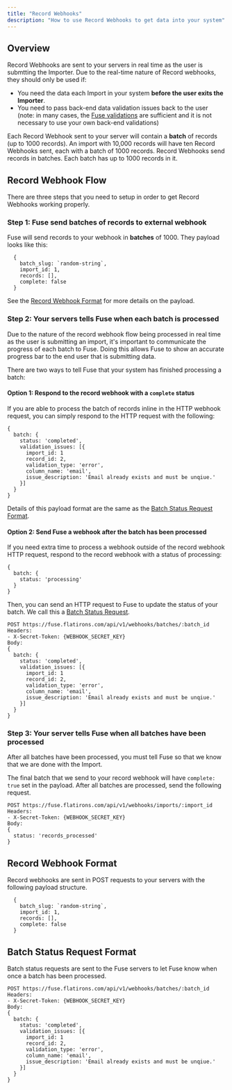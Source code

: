 ```yaml
---
title: "Record Webhooks"
description: "How to use Record Webhooks to get data into your system"
---
```


## Overview
Record Webhooks are sent to your servers in real time as the user is submtting the Importer. Due to the real-time nature of Record webhooks, they should only be used if:
- You need the data each Import in your system **before the user exits the Importer**.
- You need to pass back-end data validation issues back to the user (note: in many cases, the [Fuse validations](/getting-started/adding-data-validations/) are sufficient and it is not necessary to use your own back-end validations)

Each Record Webhook sent to your server will contain a **batch** of records (up to 1000 records). An import with 10,000 records will have ten Record Webhooks sent, each with a batch of 1000 records.
Record Webhooks send records in batches. Each batch has up to 1000 records in it.

## Record Webhook Flow
There are three steps that you need to setup in order to get Record Webhooks working properly.

### Step 1: Fuse send batches of records to external webhook
Fuse will send records to your webhook in **batches** of 1000. They payload looks like this:

```
  {
    batch_slug: `random-string`,
    import_id: 1,
    records: [],
    complete: false
  }
```

See the [Record Webhook Format](#record-webhook-format) for more details on the payload.

### Step 2: Your servers tells Fuse when each batch is processed
Due to the nature of the record webhook flow being processed in real time as the user is submitting an import, it's important to communicate the progress of each batch to Fuse. Doing this allows Fuse to show an accurate progress bar to the end user that is submitting data.

There are two ways to tell Fuse that your system has finished processing a batch:

#### Option 1: Respond to the record webhook with a `complete` status
If you are able to process the batch of records inline in the HTTP webhook request, you can simply respond to the HTTP request with the following:

```
{
  batch: {
    status: 'completed',
    validation_issues: [{
      import_id: 1
      record_id: 2,
      validation_type: 'error',
      column_name: 'email',
      issue_description: 'Email already exists and must be unqiue.'
    }]
  }
}
```

Details of this payload format are the same as the [Batch Status Request Format](#batch-status-request-format).


#### Option 2: Send Fuse a webhook after the batch has been processed
If you need extra time to process a webhook outside of the record webhook HTTP request, respond to the record webhook with a status of processing:

```
{
  batch: {
    status: 'processing'
  }
}
```

Then, you can send an HTTP request to Fuse to update the status of your batch. We call this a [Batch Status Request](#batch-status-request-format).

```
POST https://fuse.flatirons.com/api/v1/webhooks/batches/:batch_id
Headers:
- X-Secret-Token: {WEBHOOK_SECRET_KEY}
Body:
{ 
  batch: {
    status: 'completed',
    validation_issues: [{
      import_id: 1
      record_id: 2,
      validation_type: 'error',
      column_name: 'email',
      issue_description: 'Email already exists and must be unqiue.'
    }]
  }
}
```

### Step 3: Your server tells Fuse when all batches have been processed
After all batches have been processed, you must tell Fuse so that we know that we are done with the Import.

The final batch that we send to your record webhook will have `complete: true` set in the payload. After all batches are processed, send the following request.

```
POST https://fuse.flatirons.com/api/v1/webhooks/imports/:import_id
Headers:
- X-Secret-Token: {WEBHOOK_SECRET_KEY}
Body:
{ 
  status: 'records_processed'
}
```


## Record Webhook Format
Record webhooks are sent in POST requests to your servers with the following payload structure.

```
  {
    batch_slug: `random-string`,
    import_id: 1,
    records: [],
    complete: false
  }
```

## Batch Status Request Format
Batch status requests are sent to the Fuse servers to let Fuse know when once a batch has been processed.

```
POST https://fuse.flatirons.com/api/v1/webhooks/batches/:batch_id
Headers:
- X-Secret-Token: {WEBHOOK_SECRET_KEY}
Body:
{ 
  batch: {
    status: 'completed',
    validation_issues: [{
      import_id: 1
      record_id: 2,
      validation_type: 'error',
      column_name: 'email',
      issue_description: 'Email already exists and must be unqiue.'
    }]
  }
}
```
